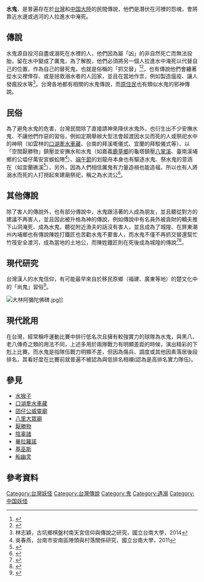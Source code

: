 '''水鬼'''，是普遍存在於[[台灣|台灣]]和[[中国大陆|中国大陸]]的民間傳說，他們是潛伏在河裡的怨魂，會將靠近水邊或過河的人拉進水中淹死。
==傳說==
水鬼源自投河自盡或溺死在水裡的人，他們因為屬「凶」的非自然死亡而無法投胎，留在水中變成了厲鬼，為了解脫，他們必須將另一個人拉進水中淹死以代替自己的位置，作為自己的替死鬼，也就是俗稱的「抓交替」<ref name="台灣風俗誌">{{cite book|last=|first=|date=1921(大正10年)|title=台灣風俗誌|url=https://www.th.gov.tw/epaper/site/page/91/1230|location=|publisher=臺灣日日新報社|page=|isbn=|author=片岡巖|access-date=2020-07-01|archive-date=2020-11-01|archive-url=https://web.archive.org/web/20201101054701/https://www.th.gov.tw/epaper/site/page/91/1230|dead-url=no}}</ref><ref name="唯妖論">{{cite book |last= |first= |date=2016-10-01 |title=唯妖論：臺灣神怪本事 |url=https://www.books.com.tw/products/0010730758 |location= |publisher=奇異果出版公司 |page= |isbn= |author=臺北地方異聞工作室 |access-date=2020-07-01 |archive-date=2019-05-27 |archive-url=https://web.archive.org/web/20190527084209/https://www.books.com.tw/products/0010730758 |dead-url=no }}</ref>，也有傳說他們會纏著從水災裡倖存、或是拯救溺水者的人回家，並且在當地作祟，例如製造瘟疫、讓人發瘋投水等<ref>林志穎，古坑鄉棋盤村南天宮信仰與傳說之研究，國立台南大學，2014</ref>。台灣各地都有相關的水鬼傳說，而[[台灣原住民族|原住民]]也有類似水鬼的邪神傳說。
==民俗==
為了避免水鬼的危害，台灣民間除了直接請神來降伏水鬼外，也衍生出不少安撫水鬼、不讓他們作惡的習俗，例如定期舉辦大型法會超渡因水災而死的人或祭祀水中的神明（如雲林的[[口湖牽水車藏|口湖牽水車藏]]、台南的拜溪墘儀式、宜蘭的拜駁儀式等）、以「空間厭勝物」鎮壓並安撫水和水鬼（如嘉義[[鹿草鄉|鹿草鄉]]的龜塔鎮壓[[八掌溪|八掌溪]]、臺南溪埔鄉的公塭仔萬安宮蜈蚣陣<ref>吳春燕，台南市安南區陣頭與村落關係研究，國立台南大學，2011</ref>）、[[端午節|端午節]]的划龍舟本身也有驅逐水鬼、祭水鬼的意涵在（如宜蘭礁溪<ref>{{cite web|url=http://j7.lanyangnet.com.tw/erlong/|title=2019礁溪二龍競渡|accessdate=|author=|archive-date=2019-09-17|archive-url=https://web.archive.org/web/20190917114454/http://j7.lanyangnet.com.tw/erlong/|dead-url=yes}}</ref>），另外，因為人們相信厲鬼有力量造禍也能造福，所以也有人將溺水而死的人打撈起來建廟祭祀，稱之為水流公<ref>{{cite web|url=https://pansci.asia/archives/125432#_ftn5|title=「拖人下水的是什麼？」文獻中的水鬼傳說|accessdate=2017-09-01|author=林祉均|archive-date=2017-09-04|archive-url=https://web.archive.org/web/20170904082900/http://pansci.asia/archives/125432#_ftn5|dead-url=no}}</ref>。
==其他傳說==
除了害人的傳說外，也有部分傳說中，水鬼跟活著的人成為朋友，並且聽從對方的建議不再害人，並且因此被升格為神的傳說，例如傳說中有名員外被貪財的轎夫推下山洞淹死、成為水鬼，聽從附近漁夫的話沒有害人，並且成為了城隍、在屏東潮州內埔鄉也有傳說陳姓打鐵匠也苦勸水鬼不要害人，而水鬼不僅不再抓交替還幫忙竹筏安全渡河，成為當地的土地公，而陳姓鐵匠則在死後成為城隍的傳說<ref name="臺灣民俗">{{cite book|last=|first=|date=2010-09-01|title=臺灣民俗|work=|url=https://www.sanmin.com.tw/product/index/000123276|location=|publisher=眾文圖書|page=|isbn=9789575321482|author=吳瀛濤|access-date=2020-07-01|archive-date=2020-07-03|archive-url=https://web.archive.org/web/20200703191038/https://www.sanmin.com.tw/product/index/000123276|dead-url=no}}</ref><ref name="台灣鬼仔古">{{cite book|last=|first=|date=2017-08-30|title=台灣鬼仔古|url=https://www.books.com.tw/products/0010762340|location=|publisher=月熊|page=|isbn=9789869512602|author=林美容|access-date=2020-07-01|archive-date=2019-09-30|archive-url=https://web.archive.org/web/20190930121737/https://www.books.com.tw/products/0010762340|dead-url=no}}</ref>。

==現代研究==
台灣漢人的水鬼信仰，有可能最早來自於移民原鄉（福建、廣東等地）的楚文化中的「尚鬼」習俗<ref>{{cite web|url=https://www.storm.mg/lifestyle/465635|title=「魔神仔」和鬼有何不同？中研院學者畢生鑽研，曝出台灣鬼怪文化的「驚人秘密」|accessdate=2018-08-10|author=王怡蓁|archive-date=2018-08-10|archive-url=https://web.archive.org/web/20180810162305/http://www.storm.mg/lifestyle/465635|dead-url=no}}</ref>。

[[File:大林阿彌陀佛碑.jpg|thumb]]]]
==現代訛用==
在台灣，經常稱呼運動比賽中排行低名次且擁有較強實力的球隊為水鬼，與黑八、老八傳奇之類的用法不同，上述多用於兩隊戰力有明顯差距的時候，演出精彩的下剋上比賽。而水鬼是指隊伍戰力明顯不差，但因為傷兵、調度或其他因素落居後段排名，其看好度在比賽前就普遍不被認為與低排名相襯(認為是高排名實力隊伍)。

==參見==
*[[水猴子|水猴子]]
*[[口湖牽水車藏|口湖牽水車藏]]
*[[囝仔公威靈廟|囝仔公威靈廟]]
*[[八里大眾廟|八里大眾廟]]
*[[厭勝物|厭勝物]]
*[[陰辜諸|陰辜諸]]
*[[畢拉羅諾|畢拉羅諾]]
*[[基巫斯|基巫斯]]
*[[船幽灵|船幽灵]]

==參考資料==
{{reflist}}

[[Category:台灣妖怪|Category:台灣妖怪]]
[[Category:台灣傳說|Category:台灣傳說]]
[[Category:鬼|Category:鬼]]
[[Category:遇溺|Category:遇溺]]
[[Category:中国妖怪|Category:中国妖怪]]